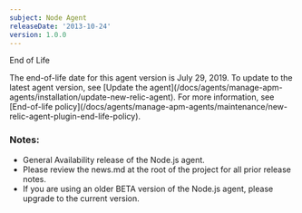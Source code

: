 ```yaml
---
subject: Node Agent
releaseDate: '2013-10-24'
version: 1.0.0
---
```


End of Life

<Callout variant="important">
  The end-of-life date for this agent version is July 29, 2019. To update to the latest agent version, see [Update the agent](/docs/agents/manage-apm-agents/installation/update-new-relic-agent). For more information, see [End-of-life policy](/docs/agents/manage-apm-agents/maintenance/new-relic-agent-plugin-end-life-policy).
</Callout>

### Notes:

* General Availability release of the Node.js agent.
* Please review the news.md at the root of the project for all prior release notes.
* If you are using an older BETA version of the Node.js agent, please upgrade to the current version.
